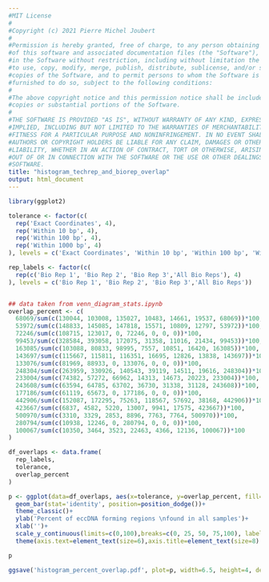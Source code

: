 ```yaml
---
#MIT License
#
#Copyright (c) 2021 Pierre Michel Joubert
#
#Permission is hereby granted, free of charge, to any person obtaining a copy
#of this software and associated documentation files (the "Software"), to deal
#in the Software without restriction, including without limitation the rights
#to use, copy, modify, merge, publish, distribute, sublicense, and/or sell
#copies of the Software, and to permit persons to whom the Software is
#furnished to do so, subject to the following conditions:
#
#The above copyright notice and this permission notice shall be included in all
#copies or substantial portions of the Software.
#
#THE SOFTWARE IS PROVIDED "AS IS", WITHOUT WARRANTY OF ANY KIND, EXPRESS OR
#IMPLIED, INCLUDING BUT NOT LIMITED TO THE WARRANTIES OF MERCHANTABILITY,
#FITNESS FOR A PARTICULAR PURPOSE AND NONINFRINGEMENT. IN NO EVENT SHALL THE
#AUTHORS OR COPYRIGHT HOLDERS BE LIABLE FOR ANY CLAIM, DAMAGES OR OTHER
#LIABILITY, WHETHER IN AN ACTION OF CONTRACT, TORT OR OTHERWISE, ARISING FROM,
#OUT OF OR IN CONNECTION WITH THE SOFTWARE OR THE USE OR OTHER DEALINGS IN THE
#SOFTWARE.
title: "histogram_techrep_and_biorep_overlap"
output: html_document
---
```

```r
library(ggplot2)
```

```r

tolerance <- factor(c(
  rep('Exact Coordinates', 4),
  rep('Within 10 bp', 4),
  rep('Within 100 bp', 4),
  rep('Within 1000 bp', 4)
), levels = c('Exact Coordinates', 'Within 10 bp', 'Within 100 bp', 'Within 1000 bp'))

rep_labels <- factor(c(
  rep(c('Bio Rep 1', 'Bio Rep 2', 'Bio Rep 3','All Bio Reps'), 4)
), levels = c('Bio Rep 1', 'Bio Rep 2', 'Bio Rep 3','All Bio Reps'))


## data taken from venn_diagram_stats.ipynb
overlap_percent <- c(
  68069/sum(c(130044, 103008, 135027, 10483, 14661, 19537, 68069))*100,
  53972/sum(c(148833, 145085, 147818, 15571, 10809, 12797, 53972))*100,
  72246/sum(c(108715, 123017, 0, 72246, 0, 0, 0))*100,
  99453/sum(c(328584, 393058, 172075, 31358, 11016, 21434, 99453))*100,
  163085/sum(c(103088, 80833, 98995, 7557, 10851, 16420, 163085))*100,
  143697/sum(c(115667, 115811, 116351, 16695, 12826, 13838, 143697))*100,
  133076/sum(c(81969, 88933, 0, 133076, 0, 0, 0))*100,
  248304/sum(c(263959, 330926, 140543, 39119, 14511, 19616, 248304))*100,
  233004/sum(c(74382, 57272, 66962, 14313, 14673, 20223, 233004))*100,
  243608/sum(c(63594, 64785, 63702, 36730, 31338, 31128, 243608))*100,
  177186/sum(c(61119, 65673, 0, 177186, 0, 0, 0))*100,
  442906/sum(c(152087, 172295, 75263, 118567, 57692, 38168, 442906))*100,
  423667/sum(c(6837, 4582, 5220, 13007, 9941, 17575, 423667))*100,
  500970/sum(c(3310, 3329, 2853, 8896, 7763, 7764, 500970))*100,
  280794/sum(c(10938, 12246, 0, 280794, 0, 0, 0))*100,
  100067/sum(c(10350, 3464, 3523, 22463, 4366, 12136, 100067))*100
)

df_overlaps <- data.frame(
  rep_labels,
  tolerance,
  overlap_percent
)

```

```r

p <- ggplot(data=df_overlaps, aes(x=tolerance, y=overlap_percent, fill=rep_labels))+
  geom_bar(stat='identity', position=position_dodge())+
  theme_classic()+
  ylab('Percent of eccDNA forming regions \nfound in all samples')+
  xlab('')+
  scale_y_continuous(limits=c(0,100),breaks=c(0, 25, 50, 75,100), labels=c('0', '25', '50', '75','100'))+
  theme(axis.text=element_text(size=6),axis.title=element_text(size=8) , legend.title=element_blank(), legend.text=element_text(size=6), legend.position='bottom')

p

ggsave('histogram_percent_overlap.pdf', plot=p, width=6.5, height=4, device = 'pdf')

```

